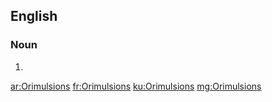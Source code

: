 ==English==

===Noun===
{{head|en}}

# {{plural of|Orimulsion}}

[[ar:Orimulsions]]
[[fr:Orimulsions]]
[[ku:Orimulsions]]
[[mg:Orimulsions]]